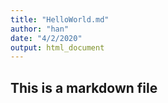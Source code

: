 ```yaml
---
title: "HelloWorld.md"
author: "han"
date: "4/2/2020"
output: html_document
---
```


## This is a markdown file
